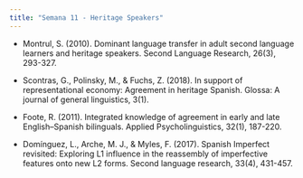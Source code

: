 ```yaml
---
title: "Semana 11 - Heritage Speakers"
---
```


- Montrul, S. (2010). Dominant language transfer in adult second language learners and heritage speakers. Second Language Research, 26(3), 293-327.

- Scontras, G., Polinsky, M., & Fuchs, Z. (2018). In support of representational economy: Agreement in heritage Spanish. Glossa: A journal of general linguistics, 3(1).

- Foote, R. (2011). Integrated knowledge of agreement in early and late English–Spanish bilinguals. Applied Psycholinguistics, 32(1), 187-220.

- Domínguez, L., Arche, M. J., & Myles, F. (2017). Spanish Imperfect revisited: Exploring L1 influence in the reassembly of imperfective features onto new L2 forms. Second language research, 33(4), 431-457.